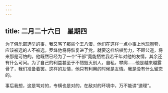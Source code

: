```yaml
---
---
---
```

title: 二月二十六日　星期四
---




为了俱乐部选举的事，我又骂了那些个王八蛋，他们在这样一点小事上也玩圈套，应该被选的人不被选。罗烽他将将恢复进了党，就要这样培植势力，不顾公道，将来那是可怕的。他既然已经为了一个“干部”竟能牺牲我若干年对他的友情，其余还有什么可问。为了自己的利益甚至于不惜毁灭别人，自私，攀爬……他是越来越露骨了，我们准备着罢。这样的友情，他只有利用的时候是友情。我是没有什么留恋的。

事后我想，这是骂对的，专横也是对的，在敌对的环境中，万不能讲“道理”。